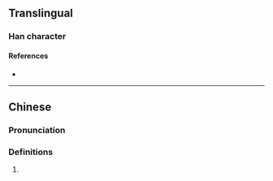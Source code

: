 {{character info/new}}
==Translingual==

===Han character===
{{Han char|rn=85|rad=水|as=17|sn=20|four=31162|canj=EMBU|ids=⿰氵霜}}

====References====
* {{Han ref|kx=0662.020|dkj=18724|dj=1071.120|hdz=31787.080|uh=7040|ud=28736|bh=F466|bd=62566}}

----

==Chinese==
{{zh-forms}}

===Pronunciation===
{{zh-pron
|m=shuàng
|c=soeng1
|mc=
|oc=
|ma=
|cat=
}}

===Definitions===
{{zh-hanzi}}

# {{rfdef|lang=zh}}